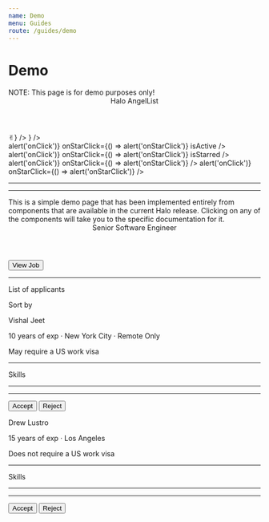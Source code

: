 ```yaml
---
name: Demo
menu: Guides
route: /guides/demo
---
```



# Demo

<Playground>
  <Banner variant="warning"> NOTE: This page is for demo purposes only! </Banner>
  <Bracket className="bg-slate-300 px-6" isolate="last-child">
    <Header className="mt-4" h3>Halo AngelList</Header>
    <Tag label="Source"/>
    <div className="relative">
      <Tag label="Applicants"/>
      <AttentionIndicator color="red" count="2"/>
    </div>
    <Tag label="Track"/>
    <Tag label="Jobs"/>
    <Avatar
      imageUrl="https://avatars.githubusercontent.com/u/56262247"
      size="md"
      badge={<Badge position="bottom" tooltip="Admin User">✌︎</Badge>}
    />
  </Bracket>
  <span className="flex flex-row">
    <Panel className="gap-6 w-80">
      <InterfaceHeader
        title="Applicants"
        byline="View all applicants by job listing."
        section
      />
      <RawInput
        type="text"
        name="foo"
        placeholder="Search by job"
        maxLength={100}
        icon={<SearchIcon />}
      />
      <div className="max-w-xs bg-blue-100">
        <SidebarCell
          title="Account Executive"
          byline="California, Utah, Colorado, Remote"
          header="Last edit: 7 days ago"
          onClick={() => alert('onClick')}
          onStarClick={() => alert('onStarClick')}
          isActive
        />
        <SidebarCell
          title="Head of Product"
          byline="Europe, United States, Remote"
          header="Last edit: 1 month ago"
          onClick={() => alert('onClick')}
          onStarClick={() => alert('onStarClick')}
          isStarred
        />
        <SidebarCell
          title="Strategic Project Manager"
          byline="United States, Remote"
          header="Last edit: 2 days ago"
          onClick={() => alert('onClick')}
          onStarClick={() => alert('onStarClick')}
        />
        <SidebarCell
          title="Super Long Copywriter Head of Overflow"
          byline="United States, Remote"
          header="Last edit: 1 year ago"
          onClick={() => alert('onClick')}
          onStarClick={() => alert('onStarClick')}
        />
      </div>
      <hr/>
      <Label title="Settings" byline="Update your recruit settings here" containsFieldGroup>
        <div className="flex flex-col gap-4 px-1">
          <RawRadio label="Allow new applicants" checked/>
          <RawCheckbox label="Disable all jobs"/>
          <RawTextarea
            name="team-notes"
            placeholder="Save any notes for your recruiting team here."
            rows={3}
            cols={10}
          />
        </div>
      </Label>
      <hr/>
      <Paragraph contrast="AA" lineHeight="compact">
        This is a simple demo page that has been implemented entirely from components that are
        available in the current Halo release. Clicking on any of the components will take you
        to the specific documentation for it.
      </Paragraph>
    </Panel>
    <Panel className="gap-2 w-full">
      <Bracket isolate="last-child">
        <Header className="pt-4" h4>Senior Software Engineer</Header>
        <Button variant="gray">View Job</Button>
      </Bracket>
      <hr/>
      <Bracket isolate="first-child">
        <p>List of applicants</p>
        <p>Sort by</p>
        <RawSelect
          value="best-match"
          options={[
            { label: 'Best Match', value: 'best-match' },
            { label: 'New Match', value: 'new-match' },
          ]}
        />
      </Bracket>
      <Panel>
        <AvatarLockup size="lg" imageUrl="https://avatars.githubusercontent.com/u/56262247" >
          <div>
            <p className="font-bold">Vishal Jeet</p>
            <p className="text-sm font-normal">10 years of exp · New York City · Remote Only</p>
            <p className="text-xs text-dark-aa">May require a US work visa</p>
          </div>
        </AvatarLockup>
        <hr/>
        <Bracket>
          <p>Skills</p>
          <Tag color="gray" shape="pill" label="Java" size="2xs"/>
          <Tag color="gray" shape="pill" label="Ruby" size="2xs"/>
          <Tag color="gray" shape="pill" label="Python" size="2xs"/>
          <Tag color="gray" shape="pill" label="C++" size="2xs"/>
          <Tag color="gray" shape="pill" label="React" size="2xs"/>
        </Bracket>
        <hr/>
        <AttributeList size="xs">
          <Attribute name="Desired Role" value="Software Engineer" />
          <Attribute name="Desired Salary" value="$100,000" />
        </AttributeList>
        <hr/>
        <Bracket>
          <Button>Accept</Button>
          <Button variant="destructive">Reject</Button>
        </Bracket>
      </Panel>
      <Panel>
        <AvatarLockup size="lg" imageUrl="https://avatars.githubusercontent.com/u/194885" >
          <div>
            <p className="font-bold">Drew Lustro</p>
            <p className="text-sm font-normal">15 years of exp · Los Angeles </p>
            <p className="text-xs text-dark-aa">Does not require a US work visa</p>
          </div>
        </AvatarLockup>
        <hr/>
        <Bracket>
          <p>Skills</p>
          <Tag color="gray" shape="pill" label="Javascript" size="2xs"/>
          <Tag color="gray" shape="pill" label="Ruby" size="2xs"/>
          <Tag color="gray" shape="pill" label="Python" size="2xs"/>
          <Tag color="gray" shape="pill" label="Rust" size="2xs"/>
          <Tag color="gray" shape="pill" label="React" size="2xs"/>
        </Bracket>
        <hr/>
        <AttributeList size="xs">
          <Attribute name="Desired Role" value="Software Engineer" />
          <Attribute name="Desired Salary" value="$100,000" />
        </AttributeList>
        <hr/>
        <Bracket>
          <Button>Accept</Button>
          <Button variant="destructive">Reject</Button>
        </Bracket>
      </Panel>
    </Panel>
  </span>
</Playground>
